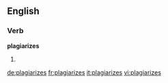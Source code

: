 ==English==

===Verb===
'''plagiarizes'''

# {{third-person singular of|plagiarize}}

[[de:plagiarizes]]
[[fr:plagiarizes]]
[[it:plagiarizes]]
[[vi:plagiarizes]]